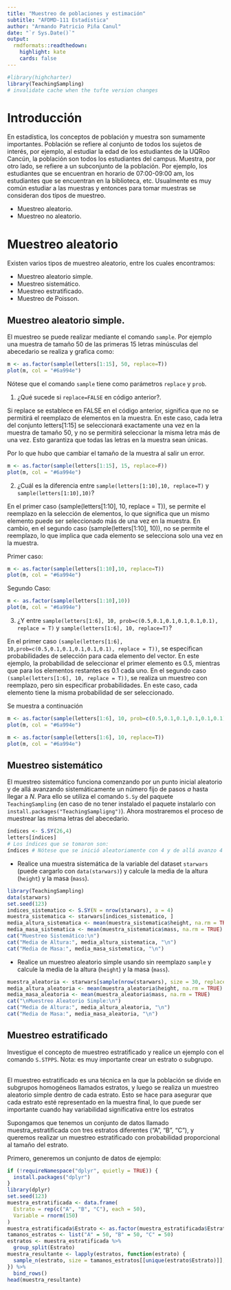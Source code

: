 ---
title: "Muestreo de poblaciones y estimación"
subtitle: "AFDMD-111 Estadística"
author: "Armando Patricio Piña Canul"
date: "`r Sys.Date()`"
output:
  rmdformats::readthedown:
    highlight: kate
    cards: false
---

```{r setup, include=FALSE}
#library(highcharter)
library(TeachingSampling)
# invalidate cache when the tufte version changes
```




# Introducción

En estadística, los conceptos de población y muestra son sumamente importantes. Población se refiere al conjunto de todos los sujetos de interés, por ejemplo, al estudiar la edad de los estudiantes de la UQRoo Cancún, la población son todos los estudiantes del campus. Muestra, por otro lado, se refiere a un subconjunto de la población. Por ejemplo, los estudiantes que se encuentran en horario de 07:00-09:00 am, los estudiantes que se encuentran en la biblioteca, etc. Usualmente es muy común estudiar a las muestras y entonces para tomar muestras se consideran dos tipos de muestreo.

- Muestreo aleatorio.
- Muestreo no aleatorio.


# Muestreo aleatorio

Existen varios tipos de muestreo aleatorio, entre los cuales encontramos:

- Muestreo aleatorio simple.
- Muestreo sistemático.
- Muestreo estratificado.
- Muestreo de Poisson.

## Muestreo aleatorio simple.

El muestreo se puede realizar mediante el comando `sample`. Por ejemplo una muestra de tamaño $50$ de las primeras $15$ letras minúsculas del abecedario se realiza y grafica como:

```{r sampSR}
m <- as.factor(sample(letters[1:15], 50, replace=T))
plot(m, col = "#6a994e")
```

Nótese que el comando `sample` tiene como parámetros `replace` y `prob`. 

1. ¿Qué sucede si `replace=FALSE` en código anterior?.

Si replace se establece en FALSE en el código anterior, significa que no se permitirá el reemplazo de elementos en la muestra. 
En este caso, cada letra del conjunto letters[1:15] se seleccionará exactamente una vez en la muestra de tamaño 50, y no se permitirá seleccionar la misma letra más de una vez. Esto garantiza que todas las letras en la muestra sean únicas.

Por lo que hubo que cambiar el tamaño de la muestra al salir un error.
```{r}
m <- as.factor(sample(letters[1:15], 15, replace=F))
plot(m, col = "#6a994e")
```


2. ¿Cuál es la diferencia entre `sample(letters[1:10],10, replace=T)` y `sample(letters[1:10],10)`?

En el primer caso (sample(letters[1:10], 10, replace = T)), se permite el reemplazo en la selección de elementos, lo que significa que un mismo elemento puede ser seleccionado más de una vez en la muestra. En cambio, en el segundo caso (sample(letters[1:10], 10)), no se permite el reemplazo, lo que implica que cada elemento se selecciona solo una vez en la muestra.

Primer caso:
```{r}
m <- as.factor(sample(letters[1:10],10, replace=T))
plot(m, col = "#6a994e")
```


Segundo Caso:
```{r}
m <- as.factor(sample(letters[1:10],10))
plot(m, col = "#6a994e")
```



3. ¿Y entre `sample(letters[1:6], 10, prob=c(0.5,0.1,0.1,0.1,0.1,0.1), replace = T)` y `sample(letters[1:6], 10, replace=T)`?

En el primer caso `(sample(letters[1:6], 10,prob=c(0.5,0.1,0.1,0.1,0.1,0.1), replace = T))`, se especifican probabilidades de selección para cada elemento del vector. En este ejemplo, la probabilidad de seleccionar el primer elemento es 0.5, mientras que para los elementos restantes es 0.1 cada uno. 
En el segundo caso `(sample(letters[1:6], 10, replace = T))`, se realiza un muestreo con reemplazo, pero sin especificar probabilidades. En este caso, cada elemento tiene la misma probabilidad de ser seleccionado.

Se muestra a continuación
```{r}
m <- as.factor(sample(letters[1:6], 10, prob=c(0.5,0.1,0.1,0.1,0.1,0.1), replace = T))
plot(m, col = "#6a994e")
```
```{r}
m <- as.factor(sample(letters[1:6], 10, replace=T))
plot(m, col = "#6a994e")
```




## Muestreo sistemático

El muestreo sistemático funciona comenzando por un punto inicial aleatorio y de allá avanzando sistemáticamente un número fijo de pasos $a$ hasta llegar a $N$. Para ello se utiliza el comando `S.Sy` del paquete `TeachingSampling` (en caso de no tener instalado el paquete instalarlo con `install.packages("TeachingSampligng")`). Ahora mostraremos el proceso de muestrear las misma letras del abecedario.


```{r muesSys}
índices <- S.SY(26,4)
letters[índices]
# Los índices que se tomaron son:
índices # Nótese que se inició aleatoriamente con 4 y de allá avanzo 4 unidades.
```
- Realice una muestra sistemática de la variable del dataset `starwars` (puede cargarlo con `data(starwars)`) y calcule la media de la altura (`height`) y la masa (`mass`).
```{r}
library(TeachingSampling)
data(starwars)
set.seed(123)
indices_sistematico <- S.SY(N = nrow(starwars), a = 4)
muestra_sistematica <- starwars[indices_sistematico, ]
media_altura_sistematica <- mean(muestra_sistematica$height, na.rm = TRUE)
media_masa_sistematica <- mean(muestra_sistematica$mass, na.rm = TRUE)
cat("Muestreo Sistemático:\n")
cat("Media de Altura:", media_altura_sistematica, "\n")
cat("Media de Masa:", media_masa_sistematica, "\n")
```


- Realice un muestreo aleatorio simple usando sin reemplazo `sample` y calcule la media de la altura (`height`) y la masa (`mass`).
```{r}
muestra_aleatoria <- starwars[sample(nrow(starwars), size = 30, replace = FALSE), ]
media_altura_aleatoria <- mean(muestra_aleatoria$height, na.rm = TRUE)
media_masa_aleatoria <- mean(muestra_aleatoria$mass, na.rm = TRUE)
cat("\nMuestreo Aleatorio Simple:\n")
cat("Media de Altura:", media_altura_aleatoria, "\n")
cat("Media de Masa:", media_masa_aleatoria, "\n")
```


## Muestreo estratificado

Investigue el concepto de muestreo estratificado y realice un ejemplo con el comando `S.STPPS`. Nota: es muy importante crear un estrato o subgrupo.

\
El muestreo estratificado es una técnica en la que la población se divide en subgrupos homogéneos llamados estratos, y luego se realiza un muestreo aleatorio simple dentro de cada estrato. Esto se hace para asegurar que cada estrato esté representado en la muestra final, lo que puede ser importante cuando hay variabilidad significativa entre los estratos

Supongamos que tenemos un conjunto de datos llamado muestra_estratificada con tres estratos diferentes ("A", "B", "C"), y queremos realizar un muestreo estratificado con probabilidad proporcional al tamaño del estrato.
\


Primero, generemos un conjunto de datos de ejemplo:

```{r}
if (!requireNamespace("dplyr", quietly = TRUE)) {
  install.packages("dplyr")
}
library(dplyr)
set.seed(123)
muestra_estratificada <- data.frame(
  Estrato = rep(c("A", "B", "C"), each = 50),
  Variable = rnorm(150)
)
muestra_estratificada$Estrato <- as.factor(muestra_estratificada$Estrato)
tamanos_estratos <- list("A" = 50, "B" = 50, "C" = 50)
estratos <- muestra_estratificada %>%
  group_split(Estrato)
muestra_resultante <- lapply(estratos, function(estrato) {
  sample_n(estrato, size = tamanos_estratos[[unique(estrato$Estrato)]], replace = FALSE)
}) %>%
  bind_rows()
head(muestra_resultante)
```
